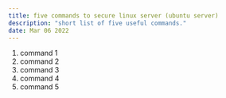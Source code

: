 ---
title: five commands to secure linux server (ubuntu server)
description: "short list of five useful commands."
date: Mar 06 2022
---

1. command 1
2. command 2
3. command 3
4. command 4
5. command 5
